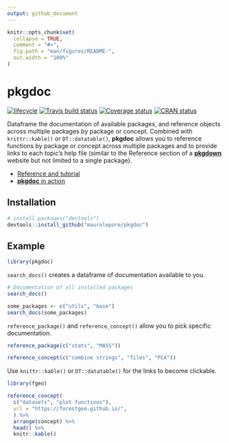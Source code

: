 ```yaml
---
output: github_document
---
```


<!-- README.md is generated from README.Rmd. Please edit that file -->

```r
knitr::opts_chunk$set(
  collapse = TRUE,
  comment = "#>",
  fig.path = "man/figures/README-",
  out.width = "100%"
)
```
# pkgdoc

[![lifecycle](https://img.shields.io/badge/lifecycle-experimental-orange.svg)](https://www.tidyverse.org/lifecycle/#experimental)
[![Travis build status](https://travis-ci.org/maurolepore/pkgdoc.svg?branch=master)](https://travis-ci.org/maurolepore/pkgdoc)
[![Coverage status](https://coveralls.io/repos/github/maurolepore/pkgdoc/badge.svg)](https://coveralls.io/r/maurolepore/pkgdoc?branch=master)
[![CRAN status](https://www.r-pkg.org/badges/version/pkgdoc)](https://cran.r-project.org/package=pkgdoc)

Dataframe the documentation of available packages, and reference objects across multiple packages by package or concept. Combined with `krittr::kable()` or `DT::datatable()`, __pkgdoc__ allows you to reference functions by package or concept across multiple packages and to provide links to each topic's help file (similar to the Reference section of a [__pkgdown__](https://pkgdown.r-lib.org/) website but not limited to a single package).

* [Reference and tutorial](https://maurolepore.github.io/pkgdoc/articles/siteonly/reference.html)
* [__pkgdoc__ in action](https://forestgeo.github.io/fgeo/articles/siteonly/reference.html)

## Installation

``` r
# install.packages("devtools")
devtools::install_github("maurolepore/pkgdoc")
```

## Example

```r
library(pkgdoc)
```

`search_docs()` creates a dataframe of documentation available to you.

```r
# Documentation of all installed packages
search_docs()

some_packages <- c("utils", "base")
search_docs(some_packages)
```

`reference_package()` and `reference_concept()` allow you to pick specific documentation.

```r
reference_package(c("stats", "MASS"))

reference_concept(c("combine strings", "files", "PCA"))
```

Use `knittr::kable()` or `DT::datatable()` for the links to become clickable.

```r
library(fgeo)

reference_concept(
  c("datasets", "plot functions"),
  url = "https://forestgeo.github.io/",
  ) %>% 
  arrange(concept) %>%
  head() %>% 
  knitr::kable()
```

